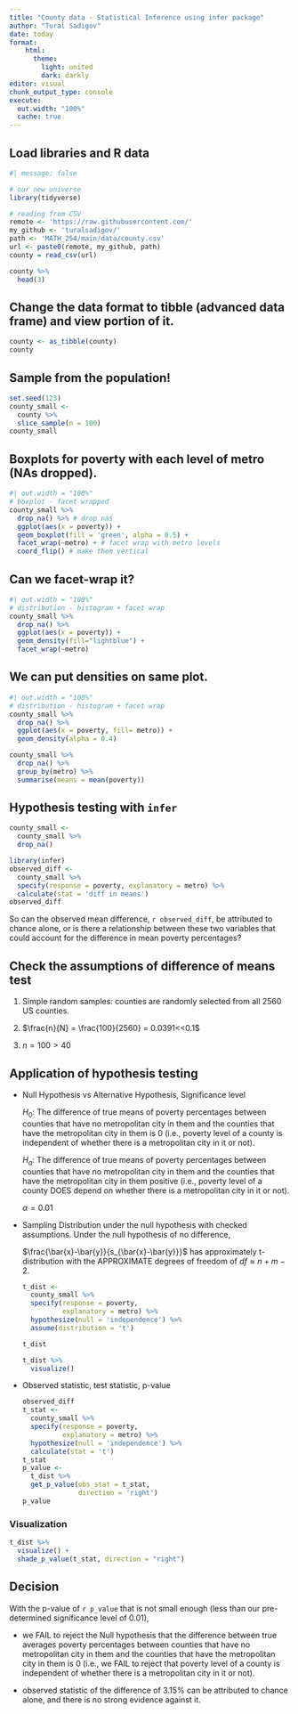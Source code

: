 ```yaml
---
title: "County data - Statistical Inference using infer package"
author: "Tural Sadigov"
date: today
format: 
    html:
      theme: 
        light: united
        dark: darkly
editor: visual
chunk_output_type: console
execute:
  out.width: "100%"
  cache: true
---
```


## Load libraries and R data

```r
#| message: false

# our new universe
library(tidyverse)

# reading from CSV
remote <- 'https://raw.githubusercontent.com/'
my_github <- 'turalsadigov/'
path <- 'MATH_254/main/data/county.csv'
url <- paste0(remote, my_github, path)
county = read_csv(url)

county %>% 
  head(3)
```

## Change the data format to tibble (advanced data frame) and view portion of it.

```r
county <- as_tibble(county)
county
```

## Sample from the population!

```r
set.seed(123)
county_small <- 
  county %>% 
  slice_sample(n = 100)
county_small
```

## Boxplots for poverty with each level of metro (NAs dropped).

```r
#| out.width = "100%"
# boxplot - facet wrapped
county_small %>% 
  drop_na() %>% # drop nas
  ggplot(aes(x = poverty)) +
  geom_boxplot(fill = 'green', alpha = 0.5) +
  facet_wrap(~metro) + # facet wrap with metro levels
  coord_flip() # make them vertical
```

## Can we facet-wrap it?

```r
#| out.width = "100%"
# distribution - histogram + facet wrap
county_small %>% 
  drop_na() %>% 
  ggplot(aes(x = poverty)) +
  geom_density(fill="lightblue") +
  facet_wrap(~metro)
```

## We can put densities on same plot.

```r
#| out.width = "100%"
# distribution - histogram + facet wrap
county_small %>% 
  drop_na() %>% 
  ggplot(aes(x = poverty, fill= metro)) +
  geom_density(alpha = 0.4) 
```

```r
county_small %>% 
  drop_na() %>% 
  group_by(metro) %>% 
  summarise(means = mean(poverty))
```

## Hypothesis testing with `infer`

```r
county_small <- 
  county_small %>% 
  drop_na()
```

```r
library(infer)
observed_diff <- 
  county_small %>% 
  specify(response = poverty, explanatory = metro) %>% 
  calculate(stat = 'diff in means')
observed_diff
```

So can the observed mean difference, `r observed_diff`, be attributed to chance alone, or is there a relationship between these two variables that could account for the difference in mean poverty percentages?

## Check the assumptions of difference of means test

1.  Simple random samples: counties are randomly selected from all 2560 US counties.

2.  $\frac{n}{N} = \frac{100}{2560} = 0.0391<<0.1$

3.  $n = 100>40$

## Application of hypothesis testing

-   Null Hypothesis vs Alternative Hypothesis, Significance level

    $H_0:$ The difference of true means of poverty percentages between counties that have no metropolitan city in them and the counties that have the metropolitan city in them is 0 (i.e., poverty level of a county is independent of whether there is a metropolitan city in it or not).

    $H_a:$ The difference of true means of poverty percentages between counties that have no metropolitan city in them and the counties that have the metropolitan city in them positive (i.e., poverty level of a county DOES depend on whether there is a metropolitan city in it or not).

    $\alpha = 0.01$

-   Sampling Distribution under the null hypothesis with checked assumptions. Under the null hypothesis of no difference,

    $\frac{\bar{x}-\bar{y}}{s_{\bar{x}-\bar{y}}}$ has approximately t-distribution with the APPROXIMATE degrees of freedom of $df \approx n+m-2$.

    ```r
    t_dist <- 
      county_small %>% 
      specify(response = poverty, 
              explanatory = metro) %>% 
      hypothesize(null = 'independence') %>% 
      assume(distribution = 't') 

    t_dist

    t_dist %>% 
      visualize()
    ```

-   Observed statistic, test statistic, p-value

    ```r
    observed_diff
    t_stat <- 
      county_small %>% 
      specify(response = poverty, 
              explanatory = metro) %>% 
      hypothesize(null = 'independence') %>% 
      calculate(stat = 't')
    t_stat
    p_value <- 
      t_dist %>% 
      get_p_value(obs_stat = t_stat, 
                  direction = 'right')
    p_value
    ```

### Visualization

```r
t_dist %>% 
  visualize() +
  shade_p_value(t_stat, direction = "right")
```

## Decision

With the p-value of `r p_value` that is not small enough (less than our pre-determined significance level of 0.01),

-   we FAIL to reject the Null hypothesis that the difference between true averages poverty percentages between counties that have no metropolitan city in them and the counties that have the metropolitan city in them is 0 (i.e., we FAIL to reject that poverty level of a county is independent of whether there is a metropolitan city in it or not).

-   observed statistic of the difference of 3.15% can be attributed to chance alone, and there is no strong evidence against it.
